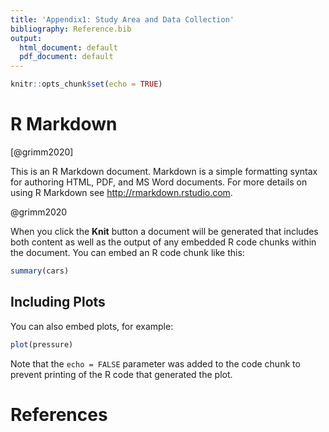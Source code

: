 ```yaml
---
title: 'Appendix1: Study Area and Data Collection'
bibliography: Reference.bib
output:
  html_document: default
  pdf_document: default
---
```


```r
knitr::opts_chunk$set(echo = TRUE)
```

# R Markdown

[@grimm2020]

This is an R Markdown document. Markdown is a simple formatting syntax for authoring HTML, PDF, and MS Word documents. For more details on using R Markdown see <http://rmarkdown.rstudio.com>.

@grimm2020

When you click the **Knit** button a document will be generated that includes both content as well as the output of any embedded R code chunks within the document. You can embed an R code chunk like this:

```r
summary(cars)
```

## Including Plots

You can also embed plots, for example:

```r
plot(pressure)
```

Note that the `echo = FALSE` parameter was added to the code chunk to prevent printing of the R code that generated the plot.



# References {-}
